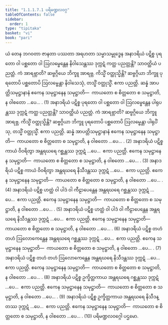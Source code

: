 ```yaml
---
title: "1.1.1.7.1 ပရိမဏ္ဍလဝဂ္ဂ"
tableOfContents: false
sidebar:
  order: 1
type: "tipitaka"
basket: "vi"
book: "pari"
---
```



<DynamicBreadcrumb />

<Division number="150" book="pari">

<Paragraph number="239" book="pari">
ယံ တေန ဘဂဝတာ ဇာနတာ ပဿတာ အရဟတာ သမ္မာသမ္ဗုဒ္ဓေန အနာဒရိယံ ပဋိစ္စ ပုရတော ဝါ ပစ္ဆတော ဝါ ဩလမ္ဗေန္တေန နိဝါသေန္တဿ ဒုက္ကဋံ ကတ္ထ ပညတ္တန္တိ? သာဝတ္ထိယံ ပညတ္တံ. ကံ အာရဗ္ဘာတိ? ဆဗ္ဗဂ္ဂိယေ ဘိက္ခူ အာရဗ္ဘ. ကိသ္မိံ ဝတ္ထုသ္မိန္တိ? ဆဗ္ဗဂ္ဂိယာ ဘိက္ခူ ပုရတောပိ ပစ္ဆတောပိ ဩလမ္ဗေန္တာ နိဝါသေသုံ, တသ္မိံ ဝတ္ထုသ္မိံ. ဧကာ ပညတ္တိ. ဆန္နံ အာပတ္တိသမုဋ္ဌာနာနံ ဧကေန သမုဋ္ဌာနေန သမုဋ္ဌာတိ—  ကာယတော စ စိတ္တတော စ သမုဋ္ဌာတိ, န ဝါစတော …ပေ… . (1)
</Paragraph>

<Paragraph number="240" book="pari">
အနာဒရိယံ ပဋိစ္စ ပုရတော ဝါ ပစ္ဆတော ဝါ ဩလမ္ဗေန္တေန ပါရုပန္တဿ ဒုက္ကဋံ ကတ္ထ ပညတ္တန္တိ? သာဝတ္ထိယံ ပညတ္တံ. ကံ အာရဗ္ဘာတိ? ဆဗ္ဗဂ္ဂိယေ ဘိက္ခူ အာရဗ္ဘ. ကိသ္မိံ ဝတ္ထုသ္မိန္တိ? ဆဗ္ဗဂ္ဂိယာ ဘိက္ခူ ပုရတောပိ ပစ္ဆတောပိ ဩလမ္ဗေန္တာ ပါရုပိံသု, တသ္မိံ ဝတ္ထုသ္မိံ. ဧကာ ပညတ္တိ. ဆန္နံ အာပတ္တိသမုဋ္ဌာနာနံ ဧကေန သမုဋ္ဌာနေန သမုဋ္ဌာတိ—  ကာယတော စ စိတ္တတော စ သမုဋ္ဌာတိ, န ဝါစတော …ပေ… . (2)
</Paragraph>

<Paragraph number="241" book="pari">
အနာဒရိယံ ပဋိစ္စ ကာယံ ဝိဝရိတွာ အန္တရဃရေ ဂစ္ဆန္တဿ ဒုက္ကဋံ …ပေ…  ဧကာ ပညတ္တိ. ဧကေန သမုဋ္ဌာနေန သမုဋ္ဌာတိ—  ကာယတော စ စိတ္တတော စ သမုဋ္ဌာတိ, န ဝါစတော …ပေ… . (3)
</Paragraph>

<Paragraph number="242" book="pari">
အနာဒရိယံ ပဋိစ္စ ကာယံ ဝိဝရိတွာ အန္တရဃရေ နိသီဒန္တဿ ဒုက္ကဋံ …ပေ…  ဧကာ ပညတ္တိ. ဧကေန သမုဋ္ဌာနေန သမုဋ္ဌာတိ—  ကာယတော စ စိတ္တတော စ သမုဋ္ဌာတိ, န ဝါစတော …ပေ… . (4)
</Paragraph>

<Paragraph number="243" book="pari">
အနာဒရိယံ ပဋိစ္စ ဟတ္ထံ ဝါ ပါဒံ ဝါ ကီဠာပေန္တေန အန္တရဃရေ ဂစ္ဆန္တဿ ဒုက္ကဋံ …ပေ…  ဧကာ ပညတ္တိ. ဧကေန သမုဋ္ဌာနေန သမုဋ္ဌာတိ—  ကာယတော စ စိတ္တတော စ သမုဋ္ဌာတိ, န ဝါစတော …ပေ… . (5)
</Paragraph>

<Paragraph number="244" book="pari">
အနာဒရိယံ ပဋိစ္စ ဟတ္ထံ ဝါ ပါဒံ ဝါ ကီဠာပေန္တေန အန္တရဃရေ နိသီဒန္တဿ ဒုက္ကဋံ …ပေ…  ဧကာ ပညတ္တိ. ဧကေန သမုဋ္ဌာနေန သမုဋ္ဌာတိ—  ကာယတော စ စိတ္တတော စ သမုဋ္ဌာတိ, န ဝါစတော …ပေ… . (6)
</Paragraph>

<Paragraph number="245" book="pari">
အနာဒရိယံ ပဋိစ္စ တဟံ တဟံ ဩလောကေန္တေန အန္တရဃရေ ဂစ္ဆန္တဿ ဒုက္ကဋံ …ပေ…  ဧကာ ပညတ္တိ. ဧကေန သမုဋ္ဌာနေန သမုဋ္ဌာတိ—  ကာယတော စ စိတ္တတော စ သမုဋ္ဌာတိ, န ဝါစတော …ပေ… . (7)
</Paragraph>

<Paragraph number="246" book="pari">
အနာဒရိယံ ပဋိစ္စ တဟံ တဟံ ဩလောကေန္တေန အန္တရဃရေ နိသီဒန္တဿ ဒုက္ကဋံ …ပေ…  ဧကာ ပညတ္တိ. ဧကေန သမုဋ္ဌာနေန သမုဋ္ဌာတိ—  ကာယတော စ စိတ္တတော စ သမုဋ္ဌာတိ, န ဝါစတော …ပေ… . (8)
</Paragraph>

<Paragraph number="247" book="pari">
အနာဒရိယံ ပဋိစ္စ ဥက္ခိတ္တကာယ အန္တရဃရေ ဂစ္ဆန္တဿ ဒုက္ကဋံ …ပေ…  ဧကာ ပညတ္တိ. ဧကေန သမုဋ္ဌာနေန သမုဋ္ဌာတိ—  ကာယတော စ စိတ္တတော စ သမုဋ္ဌာတိ, န ဝါစတော …ပေ… . (9)
</Paragraph>

<Paragraph number="248" book="pari">
အနာဒရိယံ ပဋိစ္စ ဥက္ခိတ္တကာယ အန္တရဃရေ နိသီဒန္တဿ ဒုက္ကဋံ …ပေ…  ဧကာ ပညတ္တိ. ဧကေန သမုဋ္ဌာနေန သမုဋ္ဌာတိ—  ကာယတော စ စိတ္တတော စ သမုဋ္ဌာတိ, န ဝါစတော …ပေ… . (10)

</Paragraph>
</Division>

<Paragraph number="249" type="center" book="pari">
ပရိမဏ္ဍလဝဂ္ဂေါ ပဌမော.
</Paragraph>